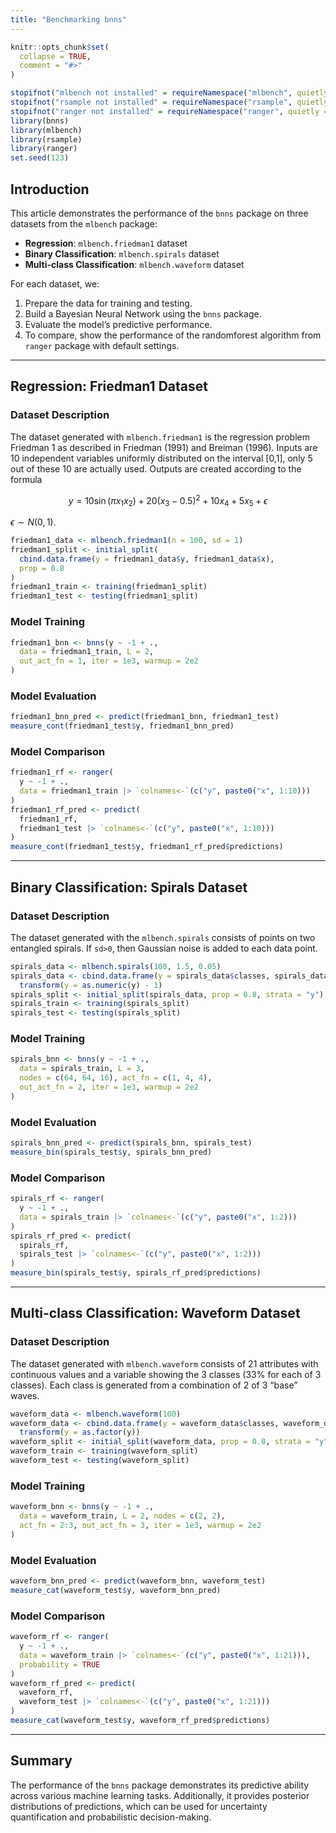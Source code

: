 ```yaml
---
title: "Benchmarking bnns"
---
```


```r
knitr::opts_chunk$set(
  collapse = TRUE,
  comment = "#>"
)
```

```r
stopifnot("mlbench not installed" = requireNamespace("mlbench", quietly = TRUE))
stopifnot("rsample not installed" = requireNamespace("rsample", quietly = TRUE))
stopifnot("ranger not installed" = requireNamespace("ranger", quietly = TRUE))
library(bnns)
library(mlbench)
library(rsample)
library(ranger)
set.seed(123)
```

## Introduction

This article demonstrates the performance of the `bnns` package on three datasets from the `mlbench` package:  

- **Regression**: `mlbench.friedman1` dataset  
- **Binary Classification**: `mlbench.spirals` dataset  
- **Multi-class Classification**: `mlbench.waveform` dataset  

For each dataset, we:

1. Prepare the data for training and testing.
2. Build a Bayesian Neural Network using the `bnns` package.
3. Evaluate the model's predictive performance.
4. To compare, show the performance of the randomforest algorithm from `ranger` package with default settings.

---

## Regression: Friedman1 Dataset

### Dataset Description
The dataset generated with `mlbench.friedman1` is the regression problem Friedman 1 as described in Friedman (1991) and Breiman (1996). Inputs are 10 independent variables uniformly distributed on the interval [0,1], only 5 out of these 10 are actually used. Outputs are created according to the formula

$$
y = 10 \sin(\pi x_1 x_2) + 20 (x_3 - 0.5)^2 + 10 x_4 + 5 x_5 + \epsilon
$$

$\epsilon \sim N(0, 1).$

```r
friedman1_data <- mlbench.friedman1(n = 100, sd = 1)
friedman1_split <- initial_split(
  cbind.data.frame(y = friedman1_data$y, friedman1_data$x),
  prop = 0.8
)
friedman1_train <- training(friedman1_split)
friedman1_test <- testing(friedman1_split)
```

### Model Training
```r
friedman1_bnn <- bnns(y ~ -1 + .,
  data = friedman1_train, L = 2,
  out_act_fn = 1, iter = 1e3, warmup = 2e2
)
```

### Model Evaluation
```r
friedman1_bnn_pred <- predict(friedman1_bnn, friedman1_test)
measure_cont(friedman1_test$y, friedman1_bnn_pred)
```

### Model Comparison
```r
friedman1_rf <- ranger(
  y ~ -1 + .,
  data = friedman1_train |> `colnames<-`(c("y", paste0("x", 1:10)))
)
friedman1_rf_pred <- predict(
  friedman1_rf,
  friedman1_test |> `colnames<-`(c("y", paste0("x", 1:10)))
)
measure_cont(friedman1_test$y, friedman1_rf_pred$predictions)
```

---

## Binary Classification: Spirals  Dataset

### Dataset Description
The dataset generated with the `mlbench.spirals` consists of points on two entangled spirals. If `sd>0`, then Gaussian noise is added to each data point.

```r
spirals_data <- mlbench.spirals(100, 1.5, 0.05)
spirals_data <- cbind.data.frame(y = spirals_data$classes, spirals_data$x) |>
  transform(y = as.numeric(y) - 1)
spirals_split <- initial_split(spirals_data, prop = 0.8, strata = "y")
spirals_train <- training(spirals_split)
spirals_test <- testing(spirals_split)
```

### Model Training
```r
spirals_bnn <- bnns(y ~ -1 + .,
  data = spirals_train, L = 3,
  nodes = c(64, 64, 16), act_fn = c(1, 4, 4),
  out_act_fn = 2, iter = 1e3, warmup = 2e2
)
```

### Model Evaluation
```r
spirals_bnn_pred <- predict(spirals_bnn, spirals_test)
measure_bin(spirals_test$y, spirals_bnn_pred)
```

### Model Comparison
```r
spirals_rf <- ranger(
  y ~ -1 + .,
  data = spirals_train |> `colnames<-`(c("y", paste0("x", 1:2)))
)
spirals_rf_pred <- predict(
  spirals_rf,
  spirals_test |> `colnames<-`(c("y", paste0("x", 1:2)))
)
measure_bin(spirals_test$y, spirals_rf_pred$predictions)
```

---

## Multi-class Classification: Waveform Dataset

### Dataset Description
The dataset generated with `mlbench.waveform` consists of 21 attributes with continuous values and a variable showing the 3 classes (33% for each of 3 classes). Each class is generated from a combination of 2 of 3 "base" waves.

```r
waveform_data <- mlbench.waveform(100)
waveform_data <- cbind.data.frame(y = waveform_data$classes, waveform_data$x) |>
  transform(y = as.factor(y))
waveform_split <- initial_split(waveform_data, prop = 0.8, strata = "y")
waveform_train <- training(waveform_split)
waveform_test <- testing(waveform_split)
```

### Model Training
```r
waveform_bnn <- bnns(y ~ -1 + .,
  data = waveform_train, L = 2, nodes = c(2, 2),
  act_fn = 2:3, out_act_fn = 3, iter = 1e3, warmup = 2e2
)
```

### Model Evaluation
```r
waveform_bnn_pred <- predict(waveform_bnn, waveform_test)
measure_cat(waveform_test$y, waveform_bnn_pred)
```

### Model Comparison
```r
waveform_rf <- ranger(
  y ~ -1 + .,
  data = waveform_train |> `colnames<-`(c("y", paste0("x", 1:21))),
  probability = TRUE
)
waveform_rf_pred <- predict(
  waveform_rf,
  waveform_test |> `colnames<-`(c("y", paste0("x", 1:21)))
)
measure_cat(waveform_test$y, waveform_rf_pred$predictions)
```

---

## Summary

The performance of the `bnns` package demonstrates its predictive ability across various machine learning tasks. Additionally, it provides posterior distributions of predictions, which can be used for uncertainty quantification and probabilistic decision-making.

